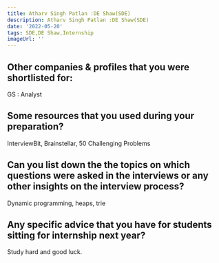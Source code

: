 ```yaml
---
title: Atharv Singh Patlan :DE Shaw(SDE)
description: Atharv Singh Patlan :DE Shaw(SDE)
date: '2022-05-20'
tags: SDE,DE Shaw,Internship
imageUrl: ''
---
```


## Other companies & profiles that you were shortlisted for:
GS : Analyst

## Some resources that you used during your preparation?
InterviewBit, Brainstellar, 50 Challenging Problems 

## Can you list down the the topics on which questions were asked in the interviews or any other insights on the interview process?
Dynamic programming, heaps, trie
## Any specific advice that you have for students sitting for internship next year?
Study hard and good luck. 

